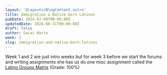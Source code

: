 ```yaml
---
layout: '@layouts/BlogContent.astro'
title: Immigration & Native-born Latinos
pubDate: 2024-07-09T00:00:00Z 
updatedDate: 2024-08-31T00:00:00Z 
draft: false
author: Sarai Marte
week: 3
slug: immigration-and-native-born-latinos
---
```


Week 1 and 2 are just intro weeks but for week 3 before we start the forums and writing assignments she has us do one misc assignment called the <a href = "https://rutgersconnect-my.sharepoint.com/:w:/g/personal/smm651_scarletmail_rutgers_edu/EYKf1Ju65LFAhoxWeDpR1EkBRUIucNjWj-7x3dcTRZffPQ?e=7JxkUk">Latino Groups Matrix</a> (Grade: 100%)
